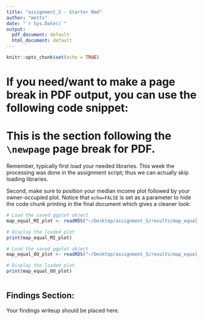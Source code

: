 ```yaml
---
title: "assignment_5 - Starter Rmd"
author: "metts"
date: "`r Sys.Date()`"
output:
  pdf_document: default
  html_document: default
---
```


```r
knitr::opts_chunk$set(echo = TRUE)
```

# If you need/want to make a page break in PDF output, you can use the following code snippet:

\newpage

# This is the section following the `\newpage` page break for PDF.

Remember, typically first load your needed libraries. This week the processing was done in the assignment script; thus we can actually skip loading libraries.

Second, make sure to position your median income plot followed by your owner-occupied plot. Notice that `echo=FALSE` is set as a parameter to hide the code chunk printing in the final document which gives a cleaner look:

```r
# Load the saved ggplot object
map_equal_MI_plot <- readRDS("~/Desktop/assignment_5/results/map_equal_MI.rds")

# Display the loaded plot
print(map_equal_MI_plot)
```



```r
# Load the saved ggplot object
map_equal_OO_plot <- readRDS("~/Desktop/assignment_5/results/map_equal_OO.rds")

# Display the loaded plot
print(map_equal_OO_plot)
```

```r
```


## Findings Section:

Your findings writeup should be placed here.












